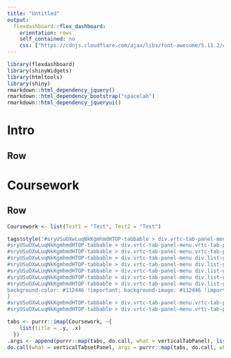 ```yaml
---
title: "Untitled"
output: 
  flexdashboard::flex_dashboard:
    orientation: rows
    self_contained: no
    css: ["https://cdnjs.cloudflare.com/ajax/libs/font-awesome/5.11.2/css/all.min.css", "rlinecounter.css"]
---
```


```r
library(flexdashboard)
library(shinyWidgets)
library(htmltools)
library(shiny)
rmarkdown::html_dependency_jquery()
rmarkdown::html_dependency_bootstrap("spacelab")
rmarkdown::html_dependency_jqueryui()
```

<!-- <script src="https://code.jquery.com/jquery-3.3.1.slim.min.js" integrity="sha384-q8i/X+965DzO0rT7abK41JStQIAqVgRVzpbzo5smXKp4YfRvH+8abtTE1Pi6jizo" crossorigin="anonymous"></script> -->
<!-- <script src="https://cdnjs.cloudflare.com/ajax/libs/popper.js/1.14.7/umd/popper.min.js" integrity="sha384-UO2eT0CpHqdSJQ6hJty5KVphtPhzWj9WO1clHTMGa3JDZwrnQq4sF86dIHNDz0W1" crossorigin="anonymous"></script> -->
<!-- <script src="https://stackpath.bootstrapcdn.com/bootstrap/4.3.1/js/bootstrap.min.js" integrity="sha384-JjSmVgyd0p3pXB1rRibZUAYoIIy6OrQ6VrjIEaFf/nJGzIxFDsf4x0xIM+B07jRM" crossorigin="anonymous"></script> -->

Intro 
=======================================================================

Row
-----------------------------------------------------------------------

Coursework 
=======================================================================

Row
-----------------------------------------------------------------------
```r
Coursework <- list(Test1 = "Test", Test2 = "Test")
```

```r
tags$style('#sryUSuOXwLuqNkKgmhmdHTOP-tabbable > div.vrtc-tab-panel-menu div.list-group>a.active .fa{background-color: #112446;background-image: #112446 !important;}
#sryUSuOXwLuqNkKgmhmdHTOP-tabbable > div.vrtc-tab-panel-menu.vrtc-tab-panel-menu-left div.list-group>a.active:after{border-left: 10px solid #112446 !important;}
#sryUSuOXwLuqNkKgmhmdHTOP-tabbable > div.vrtc-tab-panel-menu.vrtc-tab-panel-menu-right div.list-group>a.active:after{border-right: 10px solid #112446 !important;}
#sryUSuOXwLuqNkKgmhmdHTOP-tabbable > div.vrtc-tab-panel-menu div.list-group>a .glyphicon,
#sryUSuOXwLuqNkKgmhmdHTOP-tabbable > div.vrtc-tab-panel-menu div.list-group>a .fa {color: #112446 !important;}
#sryUSuOXwLuqNkKgmhmdHTOP-tabbable > div.vrtc-tab-panel-menu div.list-group>a.active,
#sryUSuOXwLuqNkKgmhmdHTOP-tabbable > div.vrtc-tab-panel-menu div.list-group>a.active .glyphicon,
#sryUSuOXwLuqNkKgmhmdHTOP-tabbable > div.vrtc-tab-panel-menu div.list-group>a.active .fa{
background-color: #112446 !important; background-image: #112446 !important; color: #ffffff !important;
}
#sryUSuOXwLuqNkKgmhmdHTOP-tabbable > div.vrtc-tab-panel-menu.vrtc-tab-panel-menu-left div.list-group>a.active:after{border-left: 10px solid #112446 !important;}
#sryUSuOXwLuqNkKgmhmdHTOP-tabbable > div.vrtc-tab-panel-menu.vrtc-tab-panel-menu-right div.list-group>a.active:after{border-right: 10px solid #112446 !important;}')
```



<!-- <div class="col-sm-12 vrtc-tab-panel-container tabbable" id="sryUSuOXwLuqNkKgmhmdHTOP-tabbable"> -->
<!-- <div class="col-sm-2 vrtc-tab-panel-menu vrtc-tab-panel-menu-left"> -->
<!-- <div class="list-group vertical-tab-panel" id="sryUSuOXwLuqNkKgmhmdHTOP"> active</div> -->
<!-- </div> -->
<!-- <div class="col-sm-10 vrtc-tab-panel  tab-content"> active</div> -->
<!-- </div> -->
```r

tabs <- purrr::imap(Coursework, ~{
    list(title = .y, .x)
  })
.args <- append(purrr::map(tabs, do.call, what = verticalTabPanel), list(color = "#6d94bf", contentWidth = 10))
do.call(what = verticalTabsetPanel, args = purrr::map(tabs, do.call, what = verticalTabPanel))
```

